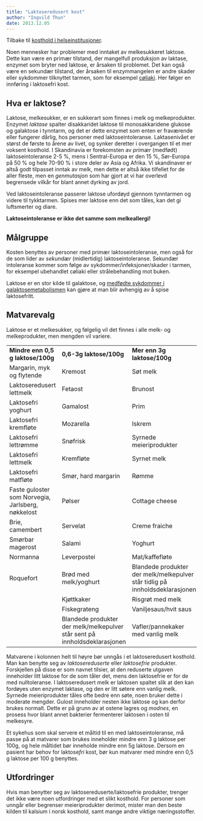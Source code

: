 ```yaml
---
title: "Laktoseredusert kost"
author: "Ingvild Thun"
date: 2013.12.05
---
```


Tilbake til [kosthold i helseinstitusjoner](../../kosthold-institusjoner.qmd).

Noen mennesker har problemer med inntaket av melkesukkeret laktose. Dette kan være en primær tilstand, der mangelfull produksjon av laktase, enzymet som bryter ned laktose, er årsaken til problemet. Det kan også være en sekundær tilstand, der årsaken til enzymmangelen er andre skader eller sykdommer tilknyttet tarmen, som for eksempel [cøliaki](../coliaki.qmd). Her følger en innføring i laktosefri kost.

## Hva er laktose?

Laktose, melkesukker, er en sukkerart som finnes i melk og melkeprodukter. Enzymet *laktase* spalter disakkaridet laktose til monosakkaridene glukose og galaktose i tynntarm, og det er dette enzymet som enten er fraværende eller fungerer dårlig, hos personer med laktoseintoleranse. Laktasenivået er størst de første to årene av livet, og synker deretter i overgangen til et mer voksent kosthold. I Skandinavia er forekomsten av *primær* (medfødt) laktoseintoleranse 2-5 %, mens i Sentral-Europa er den 15 %, Sør-Europa på 50 % og hele 70-90 % i store deler av Asia og Afrika. Vi skandinaver er altså godt tilpasset inntak av melk, men dette er altså ikke tilfellet for de aller fleste, men en *genmutasjon* som har gjort at vi har overlevd begrensede vilkår for blant annet dyrking av jord.

Ved laktoseintoleranse passerer laktose ufordøyd gjennom tynntarmen og videre til tykktarmen. Spises mer laktose enn det som tåles, kan det gi luftsmerter og diare.

**Laktoseintoleranse er ikke det samme som melkeallergi!**

## Målgruppe

Kosten benyttes av personer med primær laktoseintoleranse, men også for de som lider av *sekundær* (midlertidig) laktoseintoleranse. Sekundær intoleranse kommer som følge av sykdommer/infeksjoner/skader i tarmen, for eksempel ubehandlet cøliaki eller strålebehandling mot buken.

Laktose er en stor kilde til galaktose, og [medfødte sykdommer i galaktosemetabolismen](../metabolismen/sykdommer-karbohydrat.qmd) kan gjøre at man blir avhengig av å spise laktosefritt.

## Matvarevalg

Laktose er et melkesukker, og følgelig vil det finnes i alle melk- og melkeprodukter, men mengden vil variere.

|  |  |  |
|------------------|--------------------------|----------------------------|
| **Mindre enn 0,5 g laktose/100g** | **0,6-3g laktose/100g** | **Mer enn 3g laktose/100g** |
| Margarin, myk og flytende | Kremost | Søt melk |
| Laktoseredusert lettmelk | Fetaost | Brunost |
| Laktosefri yoghurt | Gamalost | Prim |
| Laktosefri kremfløte | Mozarella | Iskrem |
| Laktosefri lettrømme | Snøfrisk | Syrnede meieriprodukter |
| Laktosefri lettmelk | Kremfløte | Syrnet melk |
| Laktosefri matfløte | Smør, hard margarin | Rømme |
| Faste guloster som Norvegia, Jarlsberg, nøkkelost | Pølser | Cottage cheese |
| Brie, camembert | Servelat | Creme fraiche |
| Smørbar magerost | Salami | Yoghurt |
| Normanna | Leverpostei | Mat/kaffefløte |
| Roquefort | Brød med melk/yoghurt | Blandede produkter der melk/melkepulver står tidlig på innholdsdeklarasjonen |
|  | Kjøttkaker | Risgrøt med melk |
|  | Fiskegrateng | Vaniljesaus/hvit saus |
|  | Blandede produkter der melk/melkepulver står sent på innholdsdeklarasjonen | Vafler/pannekaker med vanlig melk |

Matvarene i kolonnen helt til høyre bør unngås i et laktoseredusert kosthold. Man kan benytte seg av *laktosereduserte* eller *laktosefrie* produkter. Forskjellen på disse er som navnet tilsier, at den reduserte utgaven inneholder litt laktose for de som tåler det, mens den laktosefrie er for de med nulltoleranse. I laktoseredusert melk er laktosen spaltet slik at den kan fordøyes uten enzymet laktase, og den er litt søtere enn vanlig melk. Syrnede meieriprodukter tåles ofte bedre enn søte, noen bruker dette i moderate mengder. Gulost inneholder nesten ikke laktose og kan derfor brukes normalt. Dette er på grunn av at ostene lagres og *modnes*, en prosess hvor blant annet bakterier fermenterer laktosen i osten til melkesyre.

Et sykehus som skal servere et måltid til en med laktoseintoleranse, må passe på at matvarer som brukes inneholder mindre enn 3 g laktose per 100g, og hele måltidet bør inneholde mindre enn 5g laktose. Dersom en pasient har behov for laktose*fri* kost, bør kun matvarer med mindre enn 0,5 g laktose per 100 g benyttes.

## Utfordringer

Hvis man benytter seg av laktosereduserte/laktosefrie produkter, trenger det ikke være noen utfordringer med et slikt kosthold. For personer som unngår eller begrenser meieriprodukter derimot, mister man den beste kilden til kalsium i norsk kosthold, samt mange andre viktige næringsstoffer.
